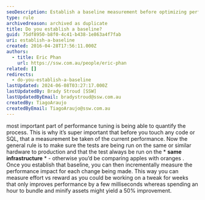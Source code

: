 ```yaml
---
seoDescription: Establish a baseline measurement before optimizing performance to quantify process improvements and ensure apples-to-apples comparisons.
type: rule
archivedreason: archived as duplicate
title: Do you establish a baseline?
guid: 75df8950-b8f0-4c41-b438-1e863a4f7fab
uri: establish-a-baseline
created: 2016-04-28T17:56:11.000Z
authors:
  - title: Eric Phan
    url: https://ssw.com.au/people/eric-phan
related: []
redirects:
  - do-you-establish-a-baseline
lastUpdated: 2024-06-08T03:27:17.000Z
lastUpdatedBy: Brady Stroud [SSW]
lastUpdatedByEmail: bradystroud@ssw.com.au
createdBy: TiagoAraujo
createdByEmail: TiagoAraujo@ssw.com.au
---
```


most important part of performance tuning is being able to quantify the process. This is why it’s super important that before you touch any code or SQL, that a measurement be taken of the current performance. Now the general rule is to make sure the tests are being run on the same or similar hardware to production and that the test always be run on the \* **same infrastructure** \* - otherwise you’d be comparing apples with oranges .
Once you establish that baseline, you can then incrementally measure the performance impact for each change being made. This way you can measure effort vs reward as you could be working on a tweak for weeks that only improves performance by a few milliseconds whereas spending an hour to bundle and minify assets might yield a 50% improvement.
